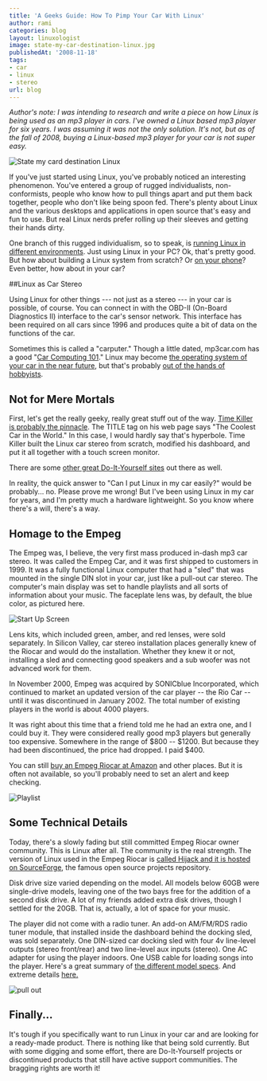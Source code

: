 ```yaml
---
title: 'A Geeks Guide: How To Pimp Your Car With Linux'
author: rami
categories: blog
layout: linuxologist
image: state-my-car-destination-linux.jpg
publishedAt: '2008-11-18'
tags:
- car
- linux
- stereo
url: blog
---
```


*Author's note: I was intending to research and write a piece on how Linux is being used as an mp3 player in cars. I've owned a Linux based mp3 player for six years. I was assuming it was not the only solution. It's not, but as of the fall of 2008, buying a Linux-based mp3 player for your car is not super easy.*

![State my card destination Linux](/assets/images/content/blog/state-my-car-destination-linux.jpg)

If you've just started using Linux, you've probably noticed an interesting phenomenon. You've entered a group of rugged individualists, non-conformists, people who know how to pull things apart and put them back together, people who don't like being spoon fed. There's plenty about Linux and the various desktops and applications in open source that's easy and fun to use. But real Linux nerds prefer rolling up their sleeves and getting their hands dirty.

One branch of this rugged individualism, so to speak, is [running Linux in different environments](/2008/11/07/how-linux-can-save-chickens-helps-the-environment-and-navigate-the-high-seas). Just using Linux in your PC? Ok, that's pretty good. But how about building a Linux system from scratch? Or [on your phone](/2008/09/openmoko-freerunner-unboxing/)? Even better, how about in your car?

##Linux as Car Stereo

Using Linux for other things --- not just as a stereo --- in your car is possible, of course. You can connect in with the OBD-II (On-Board Diagnostics II) interface to the car's sensor network. This interface has been required on all cars since 1996 and produces quite a bit of data on the functions of the car.

Sometimes this is called a "carputer." Though a little dated, mp3car.com has a good "[Car Computing 101](http://www.mp3car.com/index.php/Getting-Started/Car-Computing-101.html)." Linux may become [the operating system of your car in the near future](http://www.linuxinsider.com/story/Will-Your-Next-New-Car-Have-Linux-Inside-62112.html), but that's probably [out of the hands of hobbyists](http://blog.internetnews.com/skerner/2008/05/linux-soon-to-be-in-your-car.html).

## Not for Mere Mortals

First, let's get the really geeky, really great stuff out of the way. [Time Killer is probably the pinnacle](https://www.timekiller.org/carpc/index.php). The TITLE tag on his web page says "The Coolest Car in the World." In this case, I would hardly say that's hyperbole. Time Killer built the Linux car stereo from scratch, modified his dashboard, and put it all together with a touch screen monitor.

There are some [other great Do-It-Yourself sites](http://www.google.com/search?q=car+linux+mp3+player&ie=utf-8&oe=utf-8&aq=t&rls=org.mozilla:en-US:official&client=firefox-a) out there as well.

In reality, the quick answer to "Can I put Linux in my car easily?" would be probably... no. Please prove me wrong! But I've been using Linux in my car for years, and I'm pretty much a hardware lightweight. So you know where there's a will, there's a way.

## Homage to the Empeg

The Empeg was, I believe, the very first mass produced in-dash mp3 car stereo. It was called the Empeg Car, and it was first shipped to customers in 1999\. It was a fully functional Linux computer that had a "sled" that was mounted in the single DIN slot in your car, just like a pull-out car stereo. The computer's main display was set to handle playlists and all sorts of information about your music. The faceplate lens was, by default, the blue color, as pictured here.

![Start Up Screen](/assets/images/content/blog/start-up-screen.png)

Lens kits, which included green, amber, and red lenses, were sold separately. In Silicon Valley, car stereo installation places generally knew of the Riocar and would do the installation. Whether they knew it or not, installing a sled and connecting good speakers and a sub woofer was not advanced work for them.

In November 2000, Empeg was acquired by SONICblue Incorporated, which continued to market an updated version of the car player -- the Rio Car -- until it was discontinued in January 2002\. The total number of existing players in the world is about 4000 players.

It was right about this time that a friend told me he had an extra one, and I could buy it. They were considered really good mp3 players but generally too expensive. Somewhere in the range of $800 -- $1200\. But because they had been discontinued, the price had dropped. I paid $400.

You can still [buy an Empeg Riocar at Amazon](http://www.amazon.com/Empeg-Rio-20GB-player-Mark/dp/B000BUMEE4) and other places. But it is often not available, so you'll probably need to set an alert and keep checking.


![Playlist](/assets/images/content/blog/playlists.png)

## Some Technical Details  

Today, there's a slowly fading but still committed Empeg Riocar owner community. This is Linux after all. The community is the real strength. The version of Linux used in the Empeg Riocar is [called Hijack and it is hosted on SourceForge](http://empeg-hijack.sourceforge.net/), the famous open source projects repository.

Disk drive size varied depending on the model. All models below 60GB were single-drive models, leaving one of the two bays free for the addition of a second disk drive. A lot of my friends added extra disk drives, though I settled for the 20GB. That is, actually, a lot of space for your music.

The player did not come with a radio tuner. An add-on AM/FM/RDS radio tuner module, that installed inside the dashboard behind the docking sled, was sold separately. One DIN-sized car docking sled with four 4v line-level outputs (stereo front/rear) and two line-level aux inputs (stereo). One AC adapter for using the player indoors. One USB cable for loading songs into the player. Here's a great summary of [the different model specs](http://coderage.org/empeg/). And extreme details [here.](http://www.anandtech.com/printarticle.aspx?i=1321)

![pull out](/assets/images/content/blog/pull-out.png)

## Finally...

It's tough if you specifically want to run Linux in your car and are looking for a ready-made product. There is nothing like that being sold currently. But with some digging and some effort, there are Do-It-Yourself projects or discontinued products that still have active support communities. The bragging rights are worth it!
